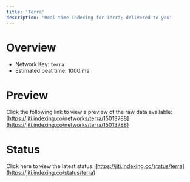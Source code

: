 ```yaml
---
title: 'Terra'
description: 'Real time indexing for Terra; delivered to you'
---
```


# Overview
- Network Key: `terra`
- Estimated beat time: 1000 ms

# Preview
Click the following link to view a preview of the raw data available: [https://jiti.indexing.co/networks/terra/15013788](https://jiti.indexing.co/networks/terra/15013788)

# Status
Click here to view the latest status: [https://jiti.indexing.co/status/terra](https://jiti.indexing.co/status/terra)
